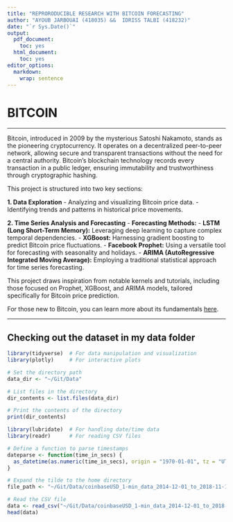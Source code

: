 ```yaml
---
title: "REPRORODUCIBLE RESEARCH WITH BITCOIN FORECASTING"
author: "AYOUB JARBOUAI (418035) &&  IDRISS TALBI (418232)"
date: "`r Sys.Date()`"
output: 
  pdf_document: 
    toc: yes
  html_document: 
    toc: yes
editor_options: 
  markdown: 
    wrap: sentence
---
```


# BITCOIN

------------------------------------------------------------------------

Bitcoin, introduced in 2009 by the mysterious Satoshi Nakamoto, stands as the pioneering cryptocurrency.
It operates on a decentralized peer-to-peer network, allowing secure and transparent transactions without the need for a central authority.
Bitcoin's blockchain technology records every transaction in a public ledger, ensuring immutability and trustworthiness through cryptographic hashing.

This project is structured into two key sections:

**1. Data Exploration** - Analyzing and visualizing Bitcoin price data.
- Identifying trends and patterns in historical price movements.

**2. Time Series Analysis and Forecasting** - **Forecasting Methods:** - **LSTM (Long Short-Term Memory):** Leveraging deep learning to capture complex temporal dependencies.
- **XGBoost:** Harnessing gradient boosting to predict Bitcoin price fluctuations.
- **Facebook Prophet:** Using a versatile tool for forecasting with seasonality and holidays.
- **ARIMA (AutoRegressive Integrated Moving Average):** Employing a traditional statistical approach for time series forecasting.

This project draws inspiration from notable kernels and tutorials, including those focused on Prophet, XGBoost, and ARIMA models, tailored specifically for Bitcoin price prediction.

For those new to Bitcoin, you can learn more about its fundamentals [here](https://www.coindesk.com/information/what-is-bitcoin).

------------------------------------------------------------------------

##    Checking out the dataset in my data folder

```r
library(tidyverse)  # For data manipulation and visualization
library(plotly)     # For interactive plots

# Set the directory path
data_dir <- "~/Git/Data"

# List files in the directory
dir_contents <- list.files(data_dir)

# Print the contents of the directory
print(dir_contents)
```



```r
library(lubridate)  # For handling date/time data
library(readr)      # For reading CSV files

# Define a function to parse timestamps
dateparse <- function(time_in_secs) {
  as_datetime(as.numeric(time_in_secs), origin = "1970-01-01", tz = "UTC")
}

# Expand the tilde to the home directory
file_path <- "~/Git/Data/coinbaseUSD_1-min_data_2014-12-01_to_2018-11-11.csv"

# Read the CSV file
data <- read_csv("~/Git/Data/coinbaseUSD_1-min_data_2014-12-01_to_2018-11-11.csv")
head(data)
```

